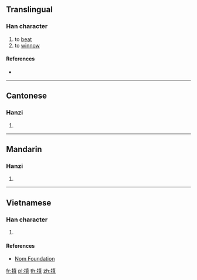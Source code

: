 {{character info/new}}
==Translingual==

===Han character===
{{Han char|rn=64|rad=手|as=10|sn=13|four=54081|canj=QJBC|ids=⿰扌真}}

# to [[beat]]
# to [[winnow]]

====References====
* {{Han ref|kx=0448.230|dkj=12526|hdz=31929.060|uh=6437|ud=25655|bh=DDA7|bd=56743}}

----

==Cantonese==

===Hanzi===
{{yue-hanzi|jyut=[[tin4]]|y=tin4}}

# {{defn|lang=yue|sort=手10}}

----

==Mandarin==

===Hanzi===
{{cmn-hanzi|pin=[[tián]] ([[tian2]]), [[shēn]] ([[shen1]])|wg=t'ien<sup>2</sup>, shen<sup>1</sup>}}

# {{defn|lang=cmn|sort=手10}}

----

==Vietnamese==

===Han character===
{{vi-readings|rs=手10|hanviet=[[chăn]], [[xăn]], [[đền]], [[xắn]]}}

# {{defn|lang=vi|sort=手10}}

====References====
* [http://nomfoundation.org/common/nom_details.php?codepoint=6437 Nom Foundation]

[[fr:搷]]
[[pl:搷]]
[[th:搷]]
[[zh:搷]]